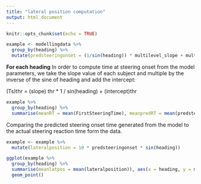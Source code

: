 ```yaml
---
title: "lateral position computation"
output: html_document
---
```


```r
knitr::opts_chunk$set(echo = TRUE)
```

```r

example <- modellingdata %>%
  group_by(heading) %>%
  mutate(predsteeringonset = (1/sin(heading)) * multilevel_slope + multilevel_intercept)

```

**For each heading**
In order to compute time at steering onset from the model parameters, we take the slope value of each subject and multiple by the inverse of the sine of heading and add the intercept:

(Ts)thr = (slope) thr * 1 / sin(heading) + (intercept)thr

```r

example %>%
  group_by(heading) %>%
  summarise(meanRT = mean(FirstSteeringTime), meanpredRT = mean(predsteeringonset))

```

Comparing the predicted steering onset time generated from the model to the actual steering reaction time form the data.

```r

example <- example %>%
  mutate(lateralposition = 10 * predsteeringonset * sin(heading))

ggplot(example %>%
  group_by(heading) %>%
  summarise(meanlatpos = mean(lateralposition)), aes(x = heading, y = meanlatpos)) +
  geom_point()

```
